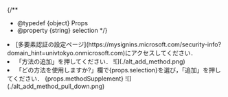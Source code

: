 {/**
  * @typedef {object} Props
  * @property {string} selection
  */}

<li>
  [多要素認証の設定ページ](https://mysignins.microsoft.com/security-info?domain_hint=univtokyo.onmicrosoft.com)にアクセスしてください．
</li>
<li>
  「方法の追加」を押してください．
  ![](./alt_add_method.png)
</li>
<li>
  「どの方法を使用しますか?」欄で{props.selection}を選び，「追加」を押してください．  
  {props.methodSupplement}
  ![](./alt_add_method_pull_down.png)
</li>
